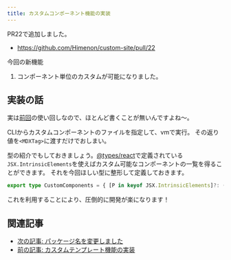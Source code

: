 ```yaml
---
title: カスタムコンポーネント機能の実装
---
```


PR22で追加しました。

* https://github.com/Himenon/custom-site/pull/22

今回の新機能

1. コンポーネント単位のカスタムが可能になりました。

## 実装の話

実は[前回](./custom-template-system)の使い回しなので、ほとんど書くことが無いんですよね〜。

CLIからカスタムコンポーネントのファイルを指定して、vmで実行。
その返り値を`<MDXTag>`に渡すだけでおしまい。

型の紹介でもしておきましょう。[@types/react](https://github.com/DefinitelyTyped/DefinitelyTyped/blob/master/types/react/index.d.ts#L2678-L2853)で定義されている
`JSX.IntrinsicElements`を使えばカスタム可能なコンポーネントの一覧を得ることができます。
それを今回ほしい型に整形して定義しておきます。

```ts
export type CustomComponents = { [P in keyof JSX.IntrinsicElements]?: (props: JSX.IntrinsicElements[P]) => React.ReactNode };
```

これを利用することにより、圧倒的に開発が楽になります！

## 関連記事

* [次の記事: パッケージ名を変更しました](./change-package-name-to-custom-site)
* [前の記事: カスタムテンプレート機能の実装](./custom-template-system)
